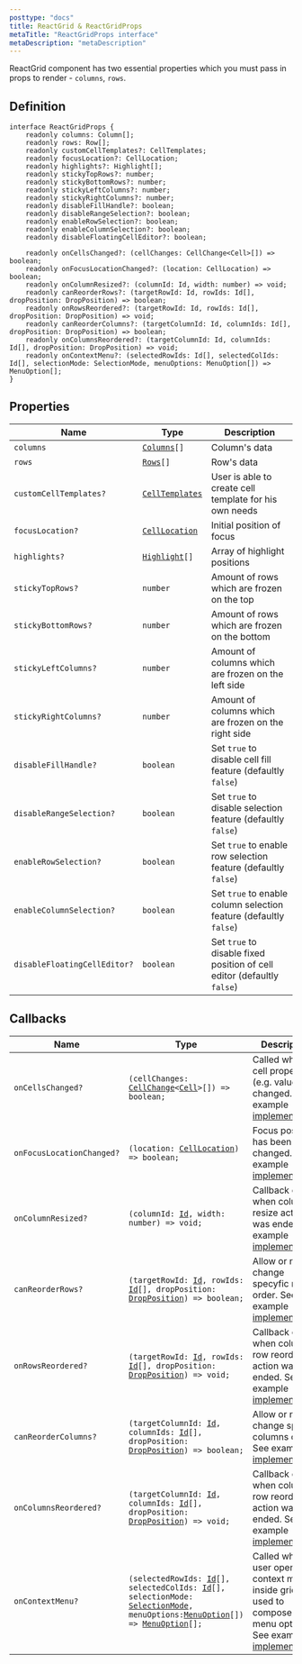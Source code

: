 ```yaml
---
posttype: "docs"
title: ReactGrid & ReactGridProps
metaTitle: "ReactGridProps interface"
metaDescription: "metaDescription"
---
```


ReactGrid component has two essential properties which you must pass in props to render - `columns`, `rows`.

## Definition

```tsx
interface ReactGridProps {
    readonly columns: Column[];
    readonly rows: Row[];
    readonly customCellTemplates?: CellTemplates;
    readonly focusLocation?: CellLocation;
    readonly highlights?: Highlight[];
    readonly stickyTopRows?: number;
    readonly stickyBottomRows?: number;
    readonly stickyLeftColumns?: number;
    readonly stickyRightColumns?: number;
    readonly disableFillHandle?: boolean;
    readonly disableRangeSelection?: boolean;
    readonly enableRowSelection?: boolean;
    readonly enableColumnSelection?: boolean;
    readonly disableFloatingCellEditor?: boolean;

    readonly onCellsChanged?: (cellChanges: CellChange<Cell>[]) => boolean;
    readonly onFocusLocationChanged?: (location: CellLocation) => boolean;
    readonly onColumnResized?: (columnId: Id, width: number) => void;
    readonly canReorderRows?: (targetRowId: Id, rowIds: Id[], dropPosition: DropPosition) => boolean;
    readonly onRowsReordered?: (targetRowId: Id, rowIds: Id[], dropPosition: DropPosition) => void;
    readonly canReorderColumns?: (targetColumnId: Id, columnIds: Id[], dropPosition: DropPosition) => boolean;
    readonly onColumnsReordered?: (targetColumnId: Id, columnIds: Id[], dropPosition: DropPosition) => void;
    readonly onContextMenu?: (selectedRowIds: Id[], selectedColIds: Id[], selectionMode: SelectionMode, menuOptions: MenuOption[]) => MenuOption[];
}
```

## Properties

Name                            | Type                             | Description
------------------------        | ---------------------------      | -------------
`columns`                       | [`Columns`](link)`[]`            | Column's data
`rows`                          | [`Rows`](link)`[]`               | Row's data
`customCellTemplates?`          | [`CellTemplates`](link)          | User is able to create cell template for his own needs
`focusLocation?`                | [`CellLocation`](link)           | Initial position of focus
`highlights?`                   | [`Highlight`](link)`[]`          | Array of highlight positions
`stickyTopRows?`                | `number`                         | Amount of rows which are frozen on the top
`stickyBottomRows?`             | `number`                         | Amount of rows which are frozen on the bottom
`stickyLeftColumns?`            | `number`                         | Amount of columns which are frozen on the left side
`stickyRightColumns?`           | `number`                         | Amount of columns which are frozen on the right side
`disableFillHandle?`            | `boolean`                        | Set `true` to disable cell fill feature (defaultly `false`)
`disableRangeSelection?`        | `boolean`                        | Set `true` to disable selection feature (defaultly `false`)
`enableRowSelection?`           | `boolean`                        | Set `true` to enable row selection feature (defaultly `false`)
`enableColumnSelection?`        | `boolean`                        | Set `true` to enable column selection feature (defaultly `false`)
`disableFloatingCellEditor?`    | `boolean`                        | Set `true` to disable fixed position of cell editor (defaultly `false`)

## Callbacks

Name                        | Type  | Description  |
------------------------    | ----- | ------------ |
`onCellsChanged?`           | `(cellChanges: `[`CellChange`](link)`<`[`Cell`](link)`>[]) => boolean;` | Called when cell property (e.g. value) was changed. See example [implementation](link). |
`onFocusLocationChanged?`   | `(location: `[`CellLocation`](link)`) => boolean;` | Focus position has been changed. See example [implementation](link). |
`onColumnResized?`          | `(columnId: `[`Id`](link)`, width: number) => void;` | Callback called when column resize action was ended. See example [implementation](link). |
`canReorderRows?`           | `(targetRowId: `[`Id`](link)`, rowIds: `[`Id`](link)`[], dropPosition: `[`DropPosition`](link)`) => boolean;` | Allow or not to change specyfic rows order. See example [implementation](link). | 
`onRowsReordered?`          | `(targetRowId: `[`Id`](link)`, rowIds: `[`Id`](link)`[], dropPosition: `[`DropPosition`](link)`) => void;`| Callback called when column row reorder action was ended. See example [implementation](link). |
`canReorderColumns?`        | `(targetColumnId: `[`Id`](link)`, columnIds: `[`Id`](link)`[], dropPosition: `[`DropPosition`](link)`) => boolean;`| Allow or not to change specific columns order. See example [implementation](link). |
`onColumnsReordered?`       | `(targetColumnId: `[`Id`](link)`, columnIds: `[`Id`](link)`[], dropPosition: `[`DropPosition`](link)`) => void;`| Callback called when column row reorder action was ended. See example [implementation](link). |
`onContextMenu?`            | `(selectedRowIds: `[`Id`](link)`[], selectedColIds: `[`Id`](link)`[], selectionMode: `[`SelectionMode`](link)` , menuOptions: `[`MenuOption`](link)`[]) => `[`MenuOption`](link)`[];` | Called when user opens context menu inside grid, used to compose own menu options. See example [implementation](link). |